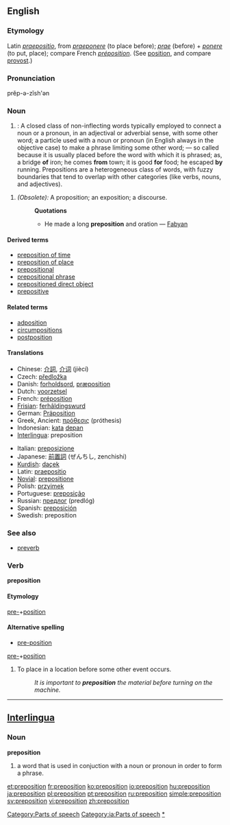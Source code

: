 ==English==
===Etymology===
Latin ''[[praepositio]]'', from ''[[praeponere]]'' (to place before); ''[[prae]]'' (before) + ''[[ponere]]'' (to put, place); compare French ''[[préposition]]''. (See [[position]], and compare [[provost]].)

===Pronunciation===
prĕp-ə-zĭsh'ən

===Noun===
{{wikipedia}}
{{en-noun}}

#{{grammar}}: A closed class of non-inflecting words typically employed to connect a noun or a pronoun, in an adjectival or adverbial sense, with some other word; a particle used with a noun or pronoun (in English always in the objective case) to make a phrase limiting some other word; — so called because it is usually placed before the word with which it is phrased; as, a bridge '''of''' iron; he comes '''from''' town; it is good '''for''' food; he escaped '''by''' running. Prepositions are a heterogeneous class of words, with fuzzy boundaries that tend to overlap with other categories (like verbs, nouns, and adjectives). 

#''(Obsolete):'' A proposition; an exposition; a discourse.
#:'''Quotations'''
#:*He made a long '''preposition''' and oration — [[Fabyan]]

====Derived terms====
*[[preposition of time]]
*[[preposition of place]]
*[[prepositional]]
*[[prepositional phrase]]
*[[prepositioned direct object]]
*[[prepositive]]

====Related terms====
*[[adposition]]
*[[circumpositions]]
*[[postposition]]

==== Translations ====
{{top}}
*Chinese: [[介詞]], [[介词]] (jiècí)
*Czech: [[předložka]] {{f}}
*Danish: [[forholdsord]], [[præposition]]
*Dutch: [[voorzetsel]] {{n}}
*French: [[préposition]]
*[[Frisian]]: [[ferhâldingswurd]] {{n}}
*German: [[Präposition]] {{f}}
*Greek, Ancient: [[πρόθεσις]] (próthesis) {{f}}
*Indonesian: [[kata]] [[depan]]
*[[Interlingua]]: preposition
{{mid}}
*Italian: [[preposizione]] {{f}}
*Japanese: [[前置詞]] (ぜんちし, zenchishi)
*[[Kurdish]]: [[daçek]] {{f}}
*Latin: [[praepositio]] {{f}}
*[[Novial]]: [[prepositione]]
*Polish: [[przyimek]] {{m}}
*Portuguese: [[preposição]] {{f}}
*Russian: [[предлог]] (predlóg) {{m}}
*Spanish: [[preposición]] {{f}}
*Swedish: preposition {{c}}
{{bottom}}

===See also===
*[[preverb]]

===Verb===
'''preposition'''

====Etymology====
[[pre-]]+[[position]]

====Alternative spelling====
*[[pre-position]]

[[pre-]]+[[position]]

#To place in a location before some other event occurs.
#:''It is important to '''preposition''' the material before turning on the machine.'' 


----
== [[Interlingua]] ==
=== Noun ===
'''preposition'''

# a word that is used in conjuction with a noun or pronoun in order to form a phrase.

[[Category:Parts of speech]]
[[Category:ia:Parts of speech]]
[[Category:Prepositions|*]]

[[et:preposition]]
[[fr:preposition]]
[[ko:preposition]]
[[io:preposition]]
[[hu:preposition]]
[[ja:preposition]]
[[pl:preposition]]
[[pt:preposition]]
[[ru:preposition]]
[[simple:preposition]]
[[sv:preposition]]
[[vi:preposition]]
[[zh:preposition]]
